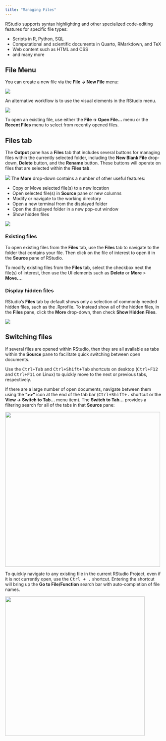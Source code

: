 ```yaml
---
title: "Managing Files"
---
```


RStudio supports syntax highlighting and other specialized code-editing features for specific file types:

-   Scripts in R, Python, SQL  
-   Computational and scientific documents in Quarto, RMarkdown, and TeX  
-   Web content such as HTML and CSS  
-   and many more  

## File Menu

You can create a new file via the **File -\> New File** menu:

![](images/system-files-menu.png){fig-alt="A screenshot of the File Menu drop-down which has features like New File, Open File, Save File."}

An alternative workflow is to use the visual elements in the RStudio menu.

![](images/files-menu.png){fig-alt="A screenshot of the New File drop-down in RStudio, which provides new R, Python, Quarto, Rmarkdown, Shiny or Plumber files."}

To open an existing file, use either the **File -\> Open File\...** menu or the **Recent Files** menu to select from recently opened files.

## Files tab

The **Output** pane has a **Files** tab that includes several buttons for managing files within the currently selected folder, including the **New Blank File** drop-down, **Delete** button, and the **Rename** button. These buttons will operate on files that are selected within the **Files tab**.

![](images/file-pane-blank-file.png){fig-alt="A screenshot of the create blank file drop-down."}
The **More** drop-down contains a number of other useful features:  

- Copy or Move selected file(s) to a new location
- Open selected file(s) in **Source** pane or new columns
- Modify or navigate to the working directory
- Open a new terminal from the displayed folder
- Open the displayed folder in a new pop-out window
- Show hidden files


![](images/files-more.png){fig-alt="A screenshot of the Files tab in RStudio, with the More drop-down opened to display the possible options as expanded on above."}

### Existing files

To open existing files from the **Files** tab, use the **Files** tab to navigate to the folder that contains your file. Then click on the file of interest to open it in the **Source** pane of RStudio.

To modify existing files from the **Files** tab, select the checkbox next the file(s) of interest, then use the UI elements such as **Delete** or **More** > **Move...**.

### Display hidden files

RStudio’s **Files** tab by default shows only a selection of commonly needed hidden files, such as the .Rprofile. To instead show all of the hidden files, in the **Files** pane, click the **More** drop-down, then check **Show Hidden Files**.

![](images/more-show-hidden-files.png){fig-alt="The Files pane, showing the More drop-down and the Show Hidden Files check. A number of dot files such as .gitignore and folders such as .git, .Rproj.user, etc are displayed now."}

## Switching files

If several files are opened within RStudio, then they are all available as tabs within the **Source** pane to facilitate quick switching between open documents.

Use the <kbd>Ctrl+Tab</kbd> and <kbd>Ctrl+Shift+Tab</kbd> shortcuts on desktop (<kbd>Ctrl+F12</kbd> and <kbd>Ctrl+F11</kbd> on Linux) to quickly move to the next or previous tabs, respectively.

If there are a large number of open documents, navigate between them using the "**\>\>"** icon at the end of the tab bar (<kbd>Ctrl+Shift+.</kbd> shortcut or the **View -\> Switch to Tab\...** menu item). The **Switch to Tab...** provides a filtering search for all of the tabs in that **Source** pane:

![](images/file-switch.png){fig-alt="A screenshot of the Switching Files popup - it is a drop-down from the end of the Source pane, displayed as >>." width="500"}

To quickly navigate to any existing file in the current RStudio Project, even if it is not currently open, use the <kbd>Ctrl + .</kbd> shortcut. Entering the shortcut will bring up the **Go to File/Function** search bar with auto-completion of file names.

![](images/go-to-file.png){fig-alt="A screenshot of the go to file/function popup as a search bar." fig-align="center" width="450"}
